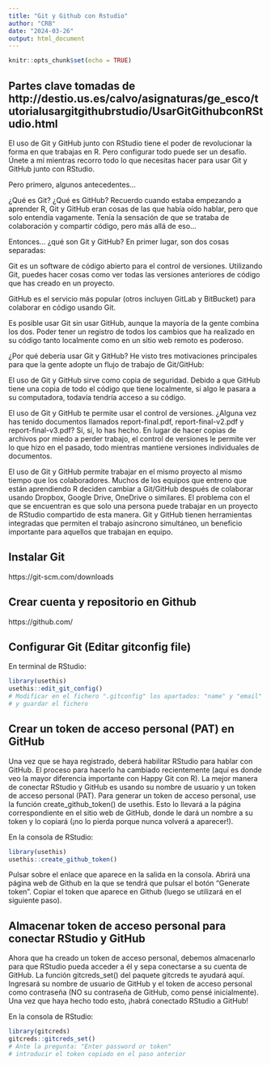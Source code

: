 ```yaml
---
title: "Git y Github con Rstudio"
author: "CRB"
date: "2024-03-26"
output: html_document
---
```


```r
knitr::opts_chunk$set(echo = TRUE)
```

## Partes clave tomadas de http://destio.us.es/calvo/asignaturas/ge_esco/tutorialusargitgithubrstudio/UsarGitGithubconRStudio.html

El uso de Git y GitHub junto con RStudio tiene el poder de revolucionar la forma en que trabajas en R. Pero configurar todo puede ser un desafío. Únete a mí mientras recorro todo lo que necesitas hacer para usar Git y GitHub junto con RStudio.

Pero primero, algunos antecedentes…

¿Qué es Git? ¿Qué es GitHub?
Recuerdo cuando estaba empezando a aprender R, Git y GitHub eran cosas de las que había oído hablar, pero que solo entendía vagamente. Tenía la sensación de que se trataba de colaboración y compartir código, pero más allá de eso…

Entonces… ¿qué son Git y GitHub? En primer lugar, son dos cosas separadas:

Git es un software de código abierto para el control de versiones. Utilizando Git, puedes hacer cosas como ver todas las versiones anteriores de código que has creado en un proyecto.

GitHub es el servicio más popular (otros incluyen GitLab y BitBucket) para colaborar en código usando Git.

Es posible usar Git sin usar GitHub, aunque la mayoría de la gente combina los dos. Poder tener un registro de todos los cambios que ha realizado en su código tanto localmente como en un sitio web remoto es poderoso.

¿Por qué debería usar Git y GitHub?
He visto tres motivaciones principales para que la gente adopte un flujo de trabajo de Git/GitHub:

El uso de Git y GitHub sirve como copia de seguridad. Debido a que GitHub tiene una copia de todo el código que tiene localmente, si algo le pasara a su computadora, todavía tendría acceso a su código.

El uso de Git y GitHub te permite usar el control de versiones. ¿Alguna vez has tenido documentos llamados report-final.pdf, report-final-v2.pdf y report-final-v3.pdf? Sí, sí, lo has hecho. En lugar de hacer copias de archivos por miedo a perder trabajo, el control de versiones le permite ver lo que hizo en el pasado, todo mientras mantiene versiones individuales de documentos.

El uso de Git y GitHub permite trabajar en el mismo proyecto al mismo tiempo que los colaboradores. Muchos de los equipos que entreno que están aprendiendo R deciden cambiar a Git/GitHub después de colaborar usando Dropbox, Google Drive, OneDrive o similares. El problema con el que se encuentran es que solo una persona puede trabajar en un proyecto de RStudio compartido de esta manera. Git y GitHub tienen herramientas integradas que permiten el trabajo asíncrono simultáneo, un beneficio importante para aquellos que trabajan en equipo.

## Instalar Git
https://git-scm.com/downloads

## Crear cuenta y repositorio en Github
https://github.com/

## Configurar Git (Editar gitconfig file)

En terminal de RStudio:

```r
library(usethis)
usethis::edit_git_config()
# Modificar en el fichero ".gitconfig" los apartados: "name" y "email" 
# y guardar el fichero
```


## Crear un token de acceso personal (PAT) en GitHub

Una vez que se haya registrado, deberá habilitar RStudio para hablar con GitHub. El proceso para hacerlo ha cambiado recientemente (aquí es donde veo la mayor diferencia importante con Happy Git con R). La mejor manera de conectar RStudio y GitHub es usando su nombre de usuario y un token de acceso personal (PAT). Para generar un token de acceso personal, use la función create_github_token() de usethis. Esto lo llevará a la página correspondiente en el sitio web de GitHub, donde le dará un nombre a su token y lo copiará (¡no lo pierda porque nunca volverá a aparecer!).


En la consola de RStudio:

```r
library(usethis)
usethis::create_github_token()
```

Pulsar sobre el enlace que aparece en la salida en la consola.
Abrirá una página web de Github en la que se tendrá que pulsar el botón “Generate token”.
Copiar el token que aparece en Github (luego se utilizará en el siguiente paso).


## Almacenar token de acceso personal para conectar RStudio y GitHub

Ahora que ha creado un token de acceso personal, debemos almacenarlo para que RStudio pueda acceder a él y sepa conectarse a su cuenta de GitHub. La función gitcreds_set() del paquete gitcreds te ayudará aquí. Ingresará su nombre de usuario de GitHub y el token de acceso personal como contraseña (NO su contraseña de GitHub, como pensé inicialmente). Una vez que haya hecho todo esto, ¡habrá conectado RStudio a GitHub!

En la consola de RStudio:

```r
library(gitcreds)
gitcreds::gitcreds_set()
# Ante la pregunta: "Enter password or token"
# introducir el token copiado en el paso anterior
```

